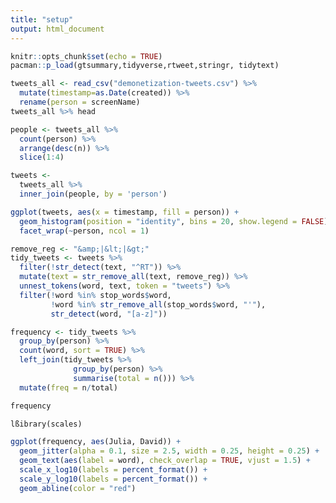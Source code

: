 ```yaml
---
title: "setup"
output: html_document
---
```


```r
knitr::opts_chunk$set(echo = TRUE)
pacman::p_load(gtsummary,tidyverse,rtweet,stringr, tidytext)
```

```r
tweets_all <- read_csv("demonetization-tweets.csv") %>% 
  mutate(timestamp=as.Date(created)) %>% 
  rename(person = screenName)
tweets_all %>% head

```
```r
people <- tweets_all %>% 
  count(person) %>% 
  arrange(desc(n)) %>% 
  slice(1:4)
```

```r
tweets <- 
  tweets_all %>% 
  inner_join(people, by = 'person')
```


```r


ggplot(tweets, aes(x = timestamp, fill = person)) +
  geom_histogram(position = "identity", bins = 20, show.legend = FALSE) +
  facet_wrap(~person, ncol = 1)
```
```r

remove_reg <- "&amp;|&lt;|&gt;"
tidy_tweets <- tweets %>% 
  filter(!str_detect(text, "^RT")) %>%
  mutate(text = str_remove_all(text, remove_reg)) %>%
  unnest_tokens(word, text, token = "tweets") %>%
  filter(!word %in% stop_words$word,
         !word %in% str_remove_all(stop_words$word, "'"),
         str_detect(word, "[a-z]"))
```

```r
frequency <- tidy_tweets %>% 
  group_by(person) %>% 
  count(word, sort = TRUE) %>% 
  left_join(tidy_tweets %>% 
              group_by(person) %>% 
              summarise(total = n())) %>%
  mutate(freq = n/total)

frequency
```
```r
lßibrary(scales)

ggplot(frequency, aes(Julia, David)) +
  geom_jitter(alpha = 0.1, size = 2.5, width = 0.25, height = 0.25) +
  geom_text(aes(label = word), check_overlap = TRUE, vjust = 1.5) +
  scale_x_log10(labels = percent_format()) +
  scale_y_log10(labels = percent_format()) +
  geom_abline(color = "red")
```




